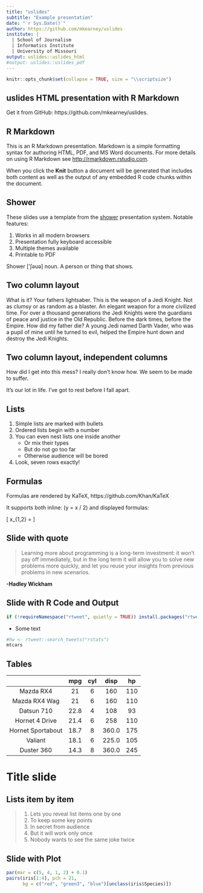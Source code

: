```yaml
---
title: "uslides"
subtitle: "Example presentation"
date: "`r Sys.Date()`"
author: https://github.com/mkearney/uslides
institute: |
  | School of Journalism
  | Informatics Institute
  | University of Missouri
output: uslides::uslides_html
#output: uslides::uslides_pdf
---
```


```r
knitr::opts_chunk$set(collapse = TRUE, size = "\\scriptsize")
```

## uslides HTML presentation with R Markdown { .white }

Get it from GitHub: https://github.com/mkearney/uslides.

## R Markdown

This is an R Markdown presentation. Markdown is a simple formatting syntax for authoring HTML, PDF, and MS Word documents. For more details on using R Markdown see <http://rmarkdown.rstudio.com>.

When you click the **Knit** button a document will be generated that includes both content as well as the output of any embedded R code chunks within the document.

## Shower

These slides use a template from the [shower](https://github.com/shower/shower) presentation system. Notable features:

1. Works in all modern browsers
1. Presentation fully keyboard accessible
1. Multiple themes available
1. Printable to PDF

<p class="note"> Shower ['ʃəuə] noun. A person or thing that shows.</p>

## Two column layout

<p class="double">
What is it? Your fathers lightsaber. This is the weapon of a Jedi Knight. Not as clumsy or as random as a blaster. An elegant weapon for a more civilized time. For over a thousand generations the Jedi Knights were the guardians of peace and justice in the Old Republic. Before the dark times, before the Empire. How did my father die? A young Jedi named Darth Vader, who was a pupil of mine until he turned to evil, helped the Empire hunt down and destroy the Jedi Knights.
</p>


## Two column layout, independent columns

<div class="double">
<p class="double-flow">
How did I get into this mess? I really don't know how. We seem to be made to suffer.
</p><p class="double-flow">
It's our lot in life. I've got to rest before I fall apart.
</p>
</div>

## Lists

1. Simple lists are marked with bullets
1. Ordered lists begin with a number
1. You can even nest lists one inside another
    * Or mix their types
    * But do not go too far
    * Otherwise audience will be bored
1. Look, seven rows exactly!

## Formulas

Formulas are rendered by KaTeX, https://github.com/Khan/KaTeX

It supports both inline: \(y = x / 2\) and displayed formulas:

\[ x_{1,2} = \frac{- b \pm \sqrt{b^2 - 4ac}}{2a} \]

## Slide with quote

> Learning more about programming is a long-term investment: it won’t pay off immediately, but in the long term it will allow you to solve new problems more quickly, and let you reuse your insights from previous problems in new scenarios.

**-Hadley Wickham**

## Slide with R Code and Output

```r
if (!requireNamespace("rtweet", quietly = TRUE)) install.packages("rtweet")
```
- Some text
```r
#hw <- rtweet::search_tweets("rstats")
mtcars
```

## Tables

|                   |  mpg  |  cyl  |  disp  |  hp  |
|:-----------------:|:-----:|:-----:|:------:|:----:|
|     Mazda RX4     | 21    |   6   |  160   | 110  |
|   Mazda RX4 Wag   | 21    |   6   |  160   | 110  |
|    Datsun 710     | 22.8  |   4   |  108   |  93  |
|   Hornet 4 Drive  | 21.4  |   6   |  258   | 110  |
| Hornet Sportabout | 18.7  |   8   |  360.0 | 175  |
|       Valiant     | 18.1  |   6   |  225.0 | 105  |
|      Duster 360   | 14.3  |   8   |  360.0 | 245  |

# Title slide

## Lists item by item

> 1. Lets you reveal list items one by one
> 2. To keep some key points
> 3. In secret from audience
> 4. But it will work only once
> 5. Nobody wants to see the same joke twice

## Slide with Plot

```r
par(mar = c(5, 4, 1, 2) + 0.1)
pairs(iris[1:4], pch = 21,
      bg = c("red", "green3", "blue")[unclass(iris$Species)])
```
